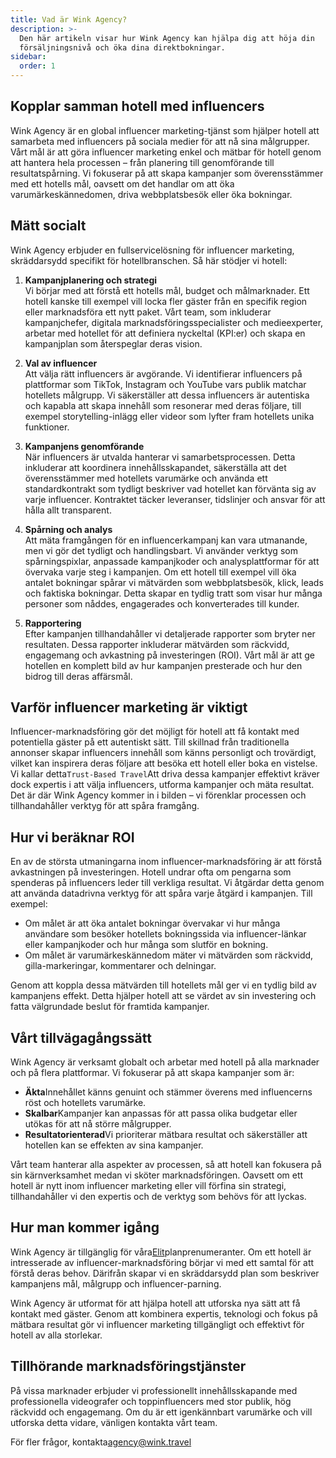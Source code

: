 ```yaml
---
title: Vad är Wink Agency?
description: >-
  Den här artikeln visar hur Wink Agency kan hjälpa dig att höja din
  försäljningsnivå och öka dina direktbokningar.
sidebar:
  order: 1
---
```


## Kopplar samman hotell med influencers

Wink Agency är en global influencer marketing-tjänst som hjälper hotell att samarbeta med influencers på sociala medier för att nå sina målgrupper. Vårt mål är att göra influencer marketing enkel och mätbar för hotell genom att hantera hela processen – från planering till genomförande till resultatspårning. Vi fokuserar på att skapa kampanjer som överensstämmer med ett hotells mål, oavsett om det handlar om att öka varumärkeskännedomen, driva webbplatsbesök eller öka bokningar.

## Mätt socialt

Wink Agency erbjuder en fullservicelösning för influencer marketing, skräddarsydd specifikt för hotellbranschen. Så här stödjer vi hotell:

1. **Kampanjplanering och strategi**\
   Vi börjar med att förstå ett hotells mål, budget och målmarknader. Ett hotell kanske till exempel vill locka fler gäster från en specifik region eller marknadsföra ett nytt paket. Vårt team, som inkluderar kampanjchefer, digitala marknadsföringsspecialister och medieexperter, arbetar med hotellet för att definiera nyckeltal (KPI:er) och skapa en kampanjplan som återspeglar deras vision.

2. **Val av influencer**\
   Att välja rätt influencers är avgörande. Vi identifierar influencers på plattformar som TikTok, Instagram och YouTube vars publik matchar hotellets målgrupp. Vi säkerställer att dessa influencers är autentiska och kapabla att skapa innehåll som resonerar med deras följare, till exempel storytelling-inlägg eller videor som lyfter fram hotellets unika funktioner.

3. **Kampanjens genomförande**\
   När influencers är utvalda hanterar vi samarbetsprocessen. Detta inkluderar att koordinera innehållsskapandet, säkerställa att det överensstämmer med hotellets varumärke och använda ett standardkontrakt som tydligt beskriver vad hotellet kan förvänta sig av varje influencer. Kontraktet täcker leveranser, tidslinjer och ansvar för att hålla allt transparent.

4. **Spårning och analys**\
   Att mäta framgången för en influencerkampanj kan vara utmanande, men vi gör det tydligt och handlingsbart. Vi använder verktyg som spårningspixlar, anpassade kampanjkoder och analysplattformar för att övervaka varje steg i kampanjen. Om ett hotell till exempel vill öka antalet bokningar spårar vi mätvärden som webbplatsbesök, klick, leads och faktiska bokningar. Detta skapar en tydlig tratt som visar hur många personer som nåddes, engagerades och konverterades till kunder.

5. **Rapportering**\
   Efter kampanjen tillhandahåller vi detaljerade rapporter som bryter ner resultaten. Dessa rapporter inkluderar mätvärden som räckvidd, engagemang och avkastning på investeringen (ROI). Vårt mål är att ge hotellen en komplett bild av hur kampanjen presterade och hur den bidrog till deras affärsmål.

## Varför influencer marketing är viktigt

Influencer-marknadsföring gör det möjligt för hotell att få kontakt med potentiella gäster på ett autentiskt sätt. Till skillnad från traditionella annonser skapar influencers innehåll som känns personligt och trovärdigt, vilket kan inspirera deras följare att besöka ett hotell eller boka en vistelse. Vi kallar detta`Trust-Based Travel`Att driva dessa kampanjer effektivt kräver dock expertis i att välja influencers, utforma kampanjer och mäta resultat. Det är där Wink Agency kommer in i bilden – vi förenklar processen och tillhandahåller verktyg för att spåra framgång.

## Hur vi beräknar ROI

En av de största utmaningarna inom influencer-marknadsföring är att förstå avkastningen på investeringen. Hotell undrar ofta om pengarna som spenderas på influencers leder till verkliga resultat. Vi åtgärdar detta genom att använda datadrivna verktyg för att spåra varje åtgärd i kampanjen. Till exempel:

* Om målet är att öka antalet bokningar övervakar vi hur många användare som besöker hotellets bokningssida via influencer-länkar eller kampanjkoder och hur många som slutför en bokning.
* Om målet är varumärkeskännedom mäter vi mätvärden som räckvidd, gilla-markeringar, kommentarer och delningar.

Genom att koppla dessa mätvärden till hotellets mål ger vi en tydlig bild av kampanjens effekt. Detta hjälper hotell att se värdet av sin investering och fatta välgrundade beslut för framtida kampanjer.

## Vårt tillvägagångssätt

Wink Agency är verksamt globalt och arbetar med hotell på alla marknader och på flera plattformar. Vi fokuserar på att skapa kampanjer som är:

* **Äkta**Innehållet känns genuint och stämmer överens med influencerns röst och hotellets varumärke.
* **Skalbar**Kampanjer kan anpassas för att passa olika budgetar eller utökas för att nå större målgrupper.
* **Resultatorienterad**Vi prioriterar mätbara resultat och säkerställer att hotellen kan se effekten av sina kampanjer.

Vårt team hanterar alla aspekter av processen, så att hotell kan fokusera på sin kärnverksamhet medan vi sköter marknadsföringen. Oavsett om ett hotell är nytt inom influencer marketing eller vill förfina sin strategi, tillhandahåller vi den expertis och de verktyg som behövs för att lyckas.

## Hur man kommer igång

Wink Agency är tillgänglig för våra[Elit](/managed-social/what-is-managed-social/#subscription-tiers)planprenumeranter. Om ett hotell är intresserade av influencer-marknadsföring börjar vi med ett samtal för att förstå deras behov. Därifrån skapar vi en skräddarsydd plan som beskriver kampanjens mål, målgrupp och influencer-parning.

Wink Agency är utformat för att hjälpa hotell att utforska nya sätt att få kontakt med gäster. Genom att kombinera expertis, teknologi och fokus på mätbara resultat gör vi influencer marketing tillgängligt och effektivt för hotell av alla storlekar.

## Tillhörande marknadsföringstjänster

På vissa marknader erbjuder vi professionellt innehållsskapande med professionella videografer och toppinfluencers med stor publik, hög räckvidd och engagemang. Om du är ett igenkännbart varumärke och vill utforska detta vidare, vänligen kontakta vårt team.

För fler frågor, kontakta[agency@wink.travel](mailto://agency@wink.travel)

